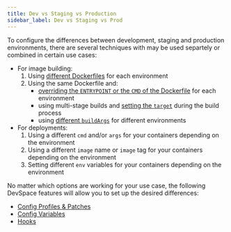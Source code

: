 ```yaml
---
title: Dev vs Staging vs Production
sidebar_label: Dev vs Staging vs Prod
---
```


To configure the differences between development, staging and production environments, there are several techniques with may be used separtely or combined in certain use cases:
- For image building:
    1. Using [different Dockerfiles](../configuration/images/dockerfile-context.mdx) for each environment
    2. Using the same Dockerfile and:
       - [overriding the `ENTRYPOINT` or the `CMD` of the Dockerfile](../configuration/images/entrypoint-cmd.mdx) for each environment
       - using multi-stage builds and [setting the `target`](../configuration/images/docker.mdx#target) during the build process
       - using [different `buildArgs`](../configuration/images/docker.mdx#buildargs) for different environments
- For deployments:
    1. Using a different `cmd` and/or `args` for your containers depending on the environment
    2. Using a different `image` name or `image` tag for your containers depending on the environment
    3. Setting different `env` variables for your containers depending on the environment

No matter which options are working for your use case, the following DevSpace features will allow you to set up the desired differences:
- [Config Profiles &amp; Patches](../configuration/profiles/basics.mdx)
- [Config Variables](../configuration/variables/basics.mdx)
- [Hooks](../configuration/hooks/basics.mdx)
